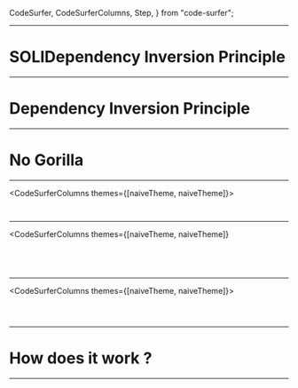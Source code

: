   CodeSurfer,
  CodeSurferColumns,
  Step,
} from "code-surfer";



---

# SOLIDependency Inversion Principle

---

# Dependency Inversion Principle

---

# No Gorilla

---

<CodeSurferColumns themes={[naiveTheme, naiveTheme]}>

<Step>

```ts file=./src/BusinessLogicNaive.js title="Naive Business Logic"
```

</Step>

<Step>

```ts 1,5 file=./src/BusinessLogicNaive.js title="Naive Business Logic" subtitle="has outward dependencies"
```

</Step>

</CodeSurferColumns>

---

<CodeSurferColumns
  themes={[naiveTheme, naiveTheme]}
>
<Step>

```ts 1,5 file=./src/BusinessLogicNaive.js title="Naive Business Logic" subtitle="has outward dependencies"
```

```ts file=./src/fetchPostTitle.js title="REST API Client"
```

</Step>
<Step>

```ts 1,5 file=./src/BusinessLogicNaive.js title="Naive Business Logic" subtitle="has outward dependencies"
```

```ts 3 file=./src/fetchPostTitle.js title="REST API Client"
```

</Step>

</CodeSurferColumns>

---

<CodeSurferColumns themes={[naiveTheme, naiveTheme]}>

<Step>

```ts file=./src/BusinessLogicDIP.js title="Business Logic following the DIP" subtitle="has no outward dependencies"
```


</Step>

<Step>

```ts 7 file=./src/BusinessLogicDIP.js title="Business Logic following the DIP" subtitle="thanks to dependency inversion"
```

</Step>

<Step>

```ts 3,7 file=./src/BusinessLogicDIP.js title="Business Logic following the DIP" subtitle="thanks to dependency inversion that uses dependency injection"
```

</Step>

</CodeSurferColumns>

---

# How does it work ?

---

